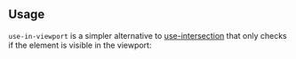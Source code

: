

## Usage

`use-in-viewport` is a simpler alternative to [use-intersection](/hooks/use-intersection) that only checks if the element
is visible in the viewport:

<Demo data={HooksDemos.useInViewportDemo} />
